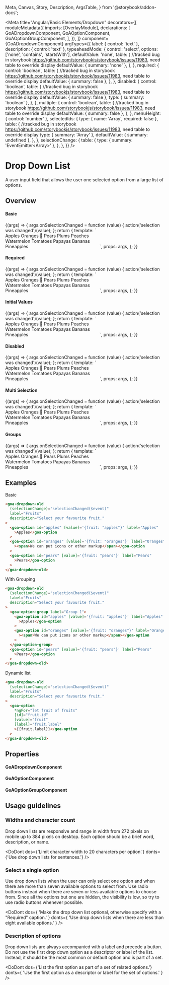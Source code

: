   Meta,
  Canvas,
  Story,
  Description,
  ArgsTable,
} from '@storybook/addon-docs';




<Meta
  title="Angular/Basic Elements/Dropdown"
  decorators={[
    moduleMetadata({
      imports: [OverlayModule],
      declarations: [
        GoADropdownComponent,
        GoAOptionComponent,
        GoAOptionGroupComponent,
      ],
    }),
  ]}
  component={GoADropdownComponent}
  argTypes={{
    label: { control: 'text' },
    description: { control: 'text' },
    typeaheadMode: {
      control: 'select',
      options: ['none', 'contains', 'startsWith'],
      defaultValue: 'none',
      table: {
        //tracked bug in storybook https://github.com/storybookjs/storybook/issues/11983, need table to override display
        defaultValue: { summary: 'none' },
      },
    },
    required: {
      control: 'boolean',
      table: {
        //tracked bug in storybook https://github.com/storybookjs/storybook/issues/11983, need table to override display
        defaultValue: { summary: false },
      },
    },
    disabled: {
      control: 'boolean',
      table: {
        //tracked bug in storybook https://github.com/storybookjs/storybook/issues/11983, need table to override display
        defaultValue: { summary: false },
        type: { summary: 'boolean' },
      },
    },
    multiple: {
      control: 'boolean',
      table: {
        //tracked bug in storybook https://github.com/storybookjs/storybook/issues/11983, need table to override display
        defaultValue: { summary: false },
      },
    },
    menuHeight: { control: 'number' },
    selectedIds: {
      type: { name: 'Array<string>', required: false },
      table: {
        //tracked bug in storybook https://github.com/storybookjs/storybook/issues/11983, need table to override display
        type: { summary: 'Array<string>' },
        defaultValue: { summary: undefined },
      },
    },
    selectionChange: {
      table: {
        type: { summary: 'EventEmitter<Array<any>>' },
      },
    },
  }}
/>

# Drop Down List

A user input field that allows the user one selected option from a large list of options.

## Overview

#### Basic

<Canvas>
  <Story
    name="Basic"
    height={400}
    args={{
      label: 'Fruits',
      description: 'Choose your favourite fruit!',
      typeaheadMode: 'none',
      required: false,
      disabled: false,
      multiple: false,
    }}
  >
    {(args) => {
      args.onSelectionChanged = function (value) {
        action('selection was changed')(value);
      };
      return {
        template: `<span style="width:300px;display:inline-block;">
                    <goa-dropdown-old
                        (selectionChange)="onSelectionChanged($event)"
                        [typeaheadMode]="typeaheadMode"
                        [menuHeight]="menuHeight"
                        [required]="required"
                        [disabled]="disabled"
                        [multiple]="multiple"
                        [label]="label"
                        [selectedIds]="selectedIds"
                        [description]="description">
                      <goa-option id='apples' [value]='{fruit: "apples"}' label="Apples">Apples</goa-option>
                      <goa-option id='oranges' [value]='{fruit: "oranges"}' label="Oranges"><span>Oranges 🍊</span></goa-option>
                      <goa-option id='pears' [value]='{fruit: "pears"}' label="Pears">Pears</goa-option>
                      <goa-option id='plums' [value]='{fruit: "plums"}' label="Plums">Plums</goa-option>
                      <goa-option id='peaches' [value]='{fruit: "peaches"}' label="Peaches">Peaches</goa-option>
                      <goa-option id='watermelons' [value]='{fruit: "watermelons"}' label="Watermelon">Watermelon</goa-option>
                      <goa-option id='tomatoes' [value]='{fruit: "tomatoes"}' label="Tomatoes">Tomatoes</goa-option>
                      <goa-option id='papayas' [value]='{fruit: "papayas"}' label="Papayas">Papayas</goa-option>
                      <goa-option id='bananas' [value]='{fruit: "bananas"}' label="Bananas">Bananas</goa-option>
                      <goa-option id='pineapples' [value]='{fruit: "pineapples"}' label="Pineapples">Pineapples</goa-option>
                    </goa-dropdown-old>
                  </span>`,
        props: args,
      };
    }}
  </Story>
</Canvas>

#### Required

<Canvas>
  <Story
    name="Required"
    height={400}
    args={{
      label: 'Fruits',
      description: 'Choose your favourite fruit!',
      typeaheadMode: 'none',
      required: true,
      disabled: false,
      multiple: false,
    }}
  >
    {(args) => {
      args.onSelectionChanged = function (value) {
        action('selection was changed')(value);
      };
      return {
        template: `<span style="width:300px;display:inline-block;">
                    <goa-dropdown-old
                        (selectionChange)="onSelectionChanged($event)"
                        [typeaheadMode]="typeaheadMode"
                        [menuHeight]="menuHeight"
                        [required]="required"
                        [disabled]="disabled"
                        [multiple]="multiple"
                        [label]="label"
                        [selectedIds]="selectedIds"
                        [description]="description">
                      <goa-option id='apples' [value]='{fruit: "apples"}' label="Apples">Apples</goa-option>
                      <goa-option id='oranges' [value]='{fruit: "oranges"}' label="Oranges"><span>Oranges 🍊</span></goa-option>
                      <goa-option id='pears' [value]='{fruit: "pears"}' label="Pears">Pears</goa-option>
                      <goa-option id='plums' [value]='{fruit: "plums"}' label="Plums">Plums</goa-option>
                      <goa-option id='peaches' [value]='{fruit: "peaches"}' label="Peaches">Peaches</goa-option>
                      <goa-option id='watermelons' [value]='{fruit: "watermelons"}' label="Watermelon">Watermelon</goa-option>
                      <goa-option id='tomatoes' [value]='{fruit: "tomatoes"}' label="Tomatoes">Tomatoes</goa-option>
                      <goa-option id='papayas' [value]='{fruit: "papayas"}' label="Papayas">Papayas</goa-option>
                      <goa-option id='bananas' [value]='{fruit: "bananas"}' label="Bananas">Bananas</goa-option>
                      <goa-option id='pineapples' [value]='{fruit: "pineapples"}' label="Pineapples">Pineapples</goa-option>
                    </goa-dropdown-old>
                  </span>`,
        props: args,
      };
    }}
  </Story>
</Canvas>

#### Initial Values

<Canvas>
  <Story
    name="Initial Values"
    height={400}
    args={{
      label: 'Fruits',
      description: 'Choose your favourite fruit!',
      typeaheadMode: 'none',
      required: false,
      disabled: false,
      multiple: false,
    }}
  >
    {(args) => {
      args.onSelectionChanged = function (value) {
        action('selection was changed')(value);
      };
      return {
        template: `<span style="width:300px;display:inline-block;">
                    <goa-dropdown-old
                        (selectionChange)="onSelectionChanged($event)"
                        [typeaheadMode]="typeaheadMode"
                        [menuHeight]="menuHeight"
                        [required]="required"
                        [disabled]="disabled"
                        [multiple]="multiple"
                        [label]="label"
                        [selectedIds]="selectedIds"
                        [description]="description">
                      <goa-option id='apples' [value]='{fruit: "apples"}' label="Apples">Apples</goa-option>
                      <goa-option id='oranges' [defaultSelected]="true" [value]='{fruit: "oranges"}' label="Oranges"><span>Oranges 🍊</span></goa-option>
                      <goa-option id='pears' [value]='{fruit: "pears"}' label="Pears">Pears</goa-option>
                      <goa-option id='plums' [value]='{fruit: "plums"}' label="Plums">Plums</goa-option>
                      <goa-option id='peaches' [value]='{fruit: "peaches"}' label="Peaches">Peaches</goa-option>
                      <goa-option id='watermelons' [value]='{fruit: "watermelons"}' label="Watermelon">Watermelon</goa-option>
                      <goa-option id='tomatoes' [value]='{fruit: "tomatoes"}' label="Tomatoes">Tomatoes</goa-option>
                      <goa-option id='papayas' [value]='{fruit: "papayas"}' label="Papayas">Papayas</goa-option>
                      <goa-option id='bananas' [value]='{fruit: "bananas"}' label="Bananas">Bananas</goa-option>
                      <goa-option id='pineapples' [value]='{fruit: "pineapples"}' label="Pineapples">Pineapples</goa-option>
                    </goa-dropdown-old>
                  </span>`,
        props: args,
      };
    }}
  </Story>
</Canvas>

#### Disabled

<Canvas>
  <Story
    name="Disabled"
    height={400}
    args={{
      label: 'Fruits',
      description: 'Choose your favourite fruit!',
      typeaheadMode: 'none',
      required: false,
      disabled: true,
      multiple: false,
    }}
  >
    {(args) => {
      args.onSelectionChanged = function (value) {
        action('selection was changed')(value);
      };
      return {
        template: `<span style="width:300px;display:inline-block;">
                    <goa-dropdown-old
                        (selectionChange)="onSelectionChanged($event)"
                        [typeaheadMode]="typeaheadMode"
                        [menuHeight]="menuHeight"
                        [required]="required"
                        [disabled]="disabled"
                        [multiple]="multiple"
                        [label]="label"
                        [selectedIds]="selectedIds"
                        [description]="description">
                      <goa-option id='apples' [value]='{fruit: "apples"}' label="Apples">Apples</goa-option>
                      <goa-option id='oranges' [value]='{fruit: "oranges"}' label="Oranges"><span>Oranges 🍊</span></goa-option>
                      <goa-option id='pears' [value]='{fruit: "pears"}' label="Pears">Pears</goa-option>
                      <goa-option id='plums' [value]='{fruit: "plums"}' label="Plums">Plums</goa-option>
                      <goa-option id='peaches' [value]='{fruit: "peaches"}' label="Peaches">Peaches</goa-option>
                      <goa-option id='watermelons' [value]='{fruit: "watermelons"}' label="Watermelon">Watermelon</goa-option>
                      <goa-option id='tomatoes' [value]='{fruit: "tomatoes"}' label="Tomatoes">Tomatoes</goa-option>
                      <goa-option id='papayas' [value]='{fruit: "papayas"}' label="Papayas">Papayas</goa-option>
                      <goa-option id='bananas' [value]='{fruit: "bananas"}' label="Bananas">Bananas</goa-option>
                      <goa-option id='pineapples' [value]='{fruit: "pineapples"}' label="Pineapples">Pineapples</goa-option>
                    </goa-dropdown-old>
                  </span>`,
        props: args,
      };
    }}
  </Story>
</Canvas>

#### Multi Selection

<Canvas>
  <Story
    name="Multi Selection"
    height={400}
    args={{
      label: 'Fruits',
      description: 'Choose your favourite fruit!',
      typeaheadMode: 'none',
      required: false,
      disabled: false,
      multiple: true,
    }}
  >
    {(args) => {
      args.onSelectionChanged = function (value) {
        action('selection was changed')(value);
      };
      return {
        template: `<span style="width:300px;display:inline-block;">
                    <goa-dropdown-old
                        (selectionChange)="onSelectionChanged($event)"
                        [typeaheadMode]="typeaheadMode"
                        [menuHeight]="menuHeight"
                        [required]="required"
                        [disabled]="disabled"
                        [multiple]="multiple"
                        [label]="label"
                        [selectedIds]="selectedIds"
                        [description]="description">
                      <goa-option id='apples' [value]='{fruit: "apples"}' label="Apples">Apples</goa-option>
                      <goa-option id='oranges' [value]='{fruit: "oranges"}' label="Oranges"><span>Oranges 🍊</span></goa-option>
                      <goa-option id='pears' [value]='{fruit: "pears"}' label="Pears">Pears</goa-option>
                      <goa-option id='plums' [value]='{fruit: "plums"}' label="Plums">Plums</goa-option>
                      <goa-option id='peaches' [value]='{fruit: "peaches"}' label="Peaches">Peaches</goa-option>
                      <goa-option id='watermelons' [value]='{fruit: "watermelons"}' label="Watermelon">Watermelon</goa-option>
                      <goa-option id='tomatoes' [value]='{fruit: "tomatoes"}' label="Tomatoes">Tomatoes</goa-option>
                      <goa-option id='papayas' [value]='{fruit: "papayas"}' label="Papayas">Papayas</goa-option>
                      <goa-option id='bananas' [value]='{fruit: "bananas"}' label="Bananas">Bananas</goa-option>
                      <goa-option id='pineapples' [value]='{fruit: "pineapples"}' label="Pineapples">Pineapples</goa-option>
                    </goa-dropdown-old>
                  </span>`,
        props: args,
      };
    }}
  </Story>
</Canvas>

#### Groups

<Canvas>
  <Story
    name="Groups"
    height={400}
    args={{
      label: 'Fruits',
      description: 'Choose your favourite fruit!',
      typeaheadMode: 'none',
      required: false,
      disabled: false,
      multiple: false,
    }}
  >
    {(args) => {
      args.onSelectionChanged = function (value) {
        action('selection was changed')(value);
      };
      return {
        template: `<span style="width:300px;display:inline-block;">
                    <goa-dropdown-old (selectionChange)="selectionChanged($event)"
                        [required]="required"
                        [menuHeight]="menuHeight"
                        [typeaheadMode]="typeaheadMode"
                        [disabled]="disabled"
                        [multiple]="multiple"
                        [label]="label"
                        [description]="description">
                      <goa-option-group label="Group 1">
                        <goa-option id='apples' [value]='{fruit: "apples"}' label="Apples">Apples</goa-option>
                        <goa-option id='oranges' [defaultSelected]="true" [value]='{fruit: "oranges"}' label="Oranges"><span>Oranges 🍊</span></goa-option>
                        <goa-option id='pears' [value]='{fruit: "pears"}' label="Pears">Pears</goa-option>
                      </goa-option-group>
                      <goa-option-group label="Group 2">
                        <goa-option id='plums' [value]='{fruit: "plums"}' label="Plums">Plums</goa-option>
                        <goa-option id='peaches' [value]='{fruit: "peaches"}' label="Peaches">Peaches</goa-option>
                        <goa-option id='watermelons' [value]='{fruit: "watermelons"}' label="Watermelons">Watermelon</goa-option>
                        <goa-option id='tomatoes' [value]='{fruit: "tomatoes"}' label="Tomatoes">Tomatoes</goa-option>
                        <goa-option id='papayas' [value]='{fruit: "papayas"}' label="Papayas">Papayas</goa-option>
                      </goa-option-group>
                      <goa-option id='bananas' [value]='{fruit: "bananas"}' label="Bananas">Bananas</goa-option>
                      <goa-option id='pineapples' [value]='{fruit: "pineapples"}' label="Pineapples">Pineapples</goa-option>
                    </goa-dropdown-old>
                  </span>`,
        props: args,
      };
    }}
  </Story>
</Canvas>

## Examples

Basic

```html
<goa-dropdown-old
  (selectionChange)="selectionChanged($event)"
  label="Fruits"
  description="Select your favourite fruit."
>
  <goa-option id="apples" [value]='{fruit: "apples"}' label="Apples"
    >Apples</goa-option
  >
  <goa-option id="oranges" [value]='{fruit: "oranges"}' label="Oranges"
    ><span>We can put icons or other markup</span></goa-option
  >
  <goa-option id="pears" [value]='{fruit: "pears"}' label="Pears"
    >Pears</goa-option
  >
</goa-dropdown-old>
```

With Grouping

```html
<goa-dropdown-old
  (selectionChange)="selectionChanged($event)"
  label="Fruits"
  description="Select your favourite fruit."
>
  <goa-option-group label="Group 1">
    <goa-option id="apples" [value]='{fruit: "apples"}' label="Apples"
      >Apples</goa-option
    >
    <goa-option id="oranges" [value]='{fruit: "oranges"}' label="Oranges"
      ><span>We can put icons or other markup</span></goa-option
    >
  </goa-option-group>
  <goa-option id="pears" [value]='{fruit: "pears"}' label="Pears"
    >Pears</goa-option
  >
</goa-dropdown-old>
```

Dynamic list

```html
<goa-dropdown-old
  (selectionChange)="selectionChanged($event)"
  label="Fruits"
  description="Select your favourite fruit."
>
  <goa-option
    *ngFor="let fruit of fruits"
    [id]="fruit.id"
    [value]="fruit"
    [label]="fruit.label"
    >{{fruit.label}}</goa-option
  >
</goa-dropdown-old>
```

## Properties

#### GoADropdownComponent

<Description of={GoADropdownComponent} />
<ArgsTable of={GoADropdownComponent} />

#### GoAOptionComponent

<Description of={GoAOptionComponent} />
<ArgsTable of={GoAOptionComponent} />

#### GoAOptionGroupComponent

<Description of={GoAOptionGroupComponent} />
<ArgsTable of={GoAOptionGroupComponent} />

## Usage guidelines

### Widths and character count

Drop down lists are responsive and range in width from 272 pixels on mobile up to 384 pixels
on desktop. Each option should be a brief word, description, or name.

<DoDont
  dos={'Limit character width to 20 characters per option.'}
  donts={'Use drop down lists for sentences.'}
/>

### Select a single option

Use drop down lists when the user can only select one option and when there are more than
seven available options to select from. Use radio buttons instead when there are seven or
less available options to choose from. Since all the options but one are hidden, the visibility
is low, so try to use radio buttons whenever possible.

<DoDont
  dos={
    'Make the drop down list optional, otherwise specify with a "Required" caption.'
  }
  donts={
    'Use drop down lists when there are less than eight available options.'
  }
/>

### Description of options

Drop down lists are always accompanied with a label and precede a button. Do not use the first
drop down option as a descriptor or label of the list. Instead, it should be the most common or
default option and is part of a set.

<DoDont
  dos={'List the first option as part of a set of related options.'}
  donts={
    'Use the first option as a descriptor or label for the set of options.'
  }
/>
